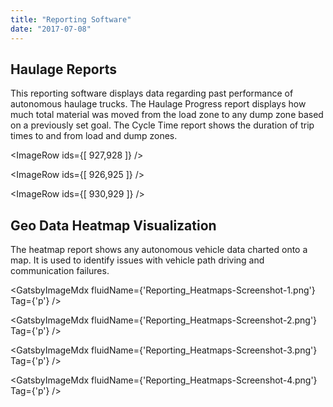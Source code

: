 ```yaml
---
title: "Reporting Software"
date: "2017-07-08"
---
```



## Haulage Reports

This reporting software displays data regarding past performance of autonomous haulage trucks. The Haulage Progress report displays how much total material was moved from the load zone to any dump zone based on a previously set goal. The Cycle Time report shows the duration of trip times to and from load and dump zones.

<ImageRow ids={[ 927,928 ]} />

<ImageRow ids={[ 926,925 ]} />

<ImageRow ids={[ 930,929 ]} />

## Geo Data Heatmap Visualization

The heatmap report shows any autonomous vehicle data charted onto a map. It is used to identify issues with vehicle path driving and communication failures.

<GatsbyImageMdx fluidName={'Reporting_Heatmaps-Screenshot-1.png'} Tag={'p'} />

<GatsbyImageMdx fluidName={'Reporting_Heatmaps-Screenshot-2.png'} Tag={'p'} />

<GatsbyImageMdx fluidName={'Reporting_Heatmaps-Screenshot-3.png'} Tag={'p'} />

<GatsbyImageMdx fluidName={'Reporting_Heatmaps-Screenshot-4.png'} Tag={'p'} />
